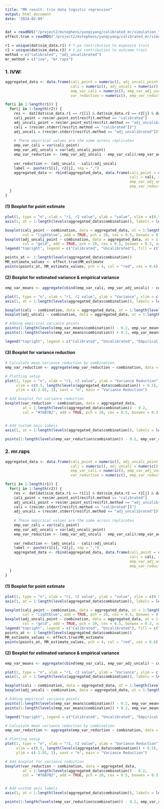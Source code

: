 ```yaml
---
title: "MR result: trio data logistic regression"
output: html_document
date: '2024-02-09'
---
```


```r
dat = readRDS("/project2/mstephens/yunqiyang/calibrated_mr/simulation_trio/logistic202403/res_mr.rds")
effect.true = readRDS("/project2/mstephens/yunqiyang/calibrated_mr/simulation-calibrated-mr/data/logistic_mr_estimate.RData")
```

```r
r1 = unique(dat$sim_data.r1) # Y.pa contribution to exposure trait
r2 = unique(dat$sim_data.r2) # Y.pa contribution to outcome trait
method = c("calibrated", "adj_uncalibrated")
mr_method = c("ivw", "mr.raps")

```

### 1. IVW:

```r

aggregated_data <- data.frame(cali_point = numeric(), adj_uncali_point = numeric(),
                              cali = numeric(), adj_uncali = numeric(), 
                              emp_var_cali = numeric(), emp_var_adj_uncali = numeric(), 
                              var_reduction = numeric(), emp_var_reduction = numeric(), combination = factor())

for(i in 1:length(r1)) {
  for(j in 1:length(r2)) {
    res <- dat[dat$sim_data.r1 == r1[i] & dat$sim_data.r2 == r2[j] & dat$mr.mr_method == "ivw", ]
    cali_point = res$mr.point_est[res$fit.method == "calibrated"]
    adj_uncali_point = res$mr.point_est[res$fit.method == "adj_uncalibrated"]
    cali = (res$mr.stderr[res$fit.method == "calibrated"])^2
    adj_uncali = (res$mr.stderr[res$fit.method == "adj_uncalibrated"])^2
    
    # These empirical values are the same across replicates 
    emp_var_cali = var(cali_point)
    emp_var_adj_uncali = var(adj_uncali_point)
    emp_var_reduction <- (emp_var_adj_uncali - emp_var_cali)/emp_var_adj_uncali
    
    var_reduction <- (adj_uncali - cali)/adj_uncali
    label <- paste(r1[i], r2[j], sep = ",")
    aggregated_data <- rbind(aggregated_data, data.frame(cali_point = cali_point, adj_uncali_point = adj_uncali_point,
                                                         cali = cali, adj_uncali = adj_uncali, emp_var_cali = emp_var_cali,
                                                         emp_var_adj_uncali = emp_var_adj_uncali, var_reduction =  var_reduction,
                                                         emp_var_reduction = emp_var_reduction, combination = factor(label)))
  }
}

```


#### (1) Boxplot for point estimate 
```r

plot(1, type = "n", xlab = "r1, r2 value", ylab = "value", xlim = c(0.5, length(levels(aggregated_data$combination)) + 0.5), ylim = range(aggregated_data[, c("cali_point", "adj_uncali_point")], na.rm = TRUE), xaxt = "n", main = "Point estimate: IVW")
axis(1, at = 1:length(levels(aggregated_data$combination)), labels = levels(aggregated_data$combination), las = 2, cex.axis = 0.6)

boxplot(cali_point ~ combination, data = aggregated_data, at = 1:length(levels(aggregated_data$combination)) - 0.2, 
        col = "lightblue", add = TRUE, pch = 20, cex = 0.5, boxwex = 0.3, xaxt = "n")
boxplot(adj_uncali_point ~ combination, data = aggregated_data, at = 1:length(levels(aggregated_data$combination)) + 0.2, 
        col = "gold", add = TRUE, pch = 20, cex = 0.5, boxwex = 0.3, xaxt = "n")
legend("topright", legend = c("Calibrated", "Uncalibrated"), fill = c("lightblue", "gold"), bty = "n", cex = 0.8)

points_at <- 1:length(levels(aggregated_data$combination))  
MR_estimate_values <- effect.true$MR_estimate 
points(points_at, MR_estimate_values, pch = 4, col = "red", cex = 0.6)

```


#### (2) Boxplot for estimated variance & empirical variance

```r
emp_var_means <- aggregate(cbind(emp_var_cali, emp_var_adj_uncali) ~ combination, data = aggregated_data, FUN = mean)
```

```r
plot(1, type = "n", xlab = "r1, r2 value", ylab = "Variance", xlim = c(0.5, length(levels(aggregated_data$combination)) + 0.5), ylim = range(aggregated_data[, c("cali", "adj_uncali", "emp_var_cali", "emp_var_adj_uncali")], na.rm = TRUE), xaxt = "n", main = "Variance of MR estimates")
axis(1, at = 1:length(levels(aggregated_data$combination)), labels = levels(aggregated_data$combination), las = 2, cex.axis = 0.6)

boxplot(cali ~ combination, data = aggregated_data, at = 1:length(levels(aggregated_data$combination)) - 0.2, col = "#76B7B2", add = TRUE, ylim = range(aggregated_data$cali, na.rm = TRUE), pch = 20, cex = 0.5, boxwex = 0.3, xaxt = "n")
boxplot(adj_uncali ~ combination, data = aggregated_data, at = 1:length(levels(aggregated_data$combination)) + 0.2, col = "gold", add = TRUE, ylim = range(aggregated_data$adj_uncali, na.rm = TRUE), pch = 20, cex = 0.5, boxwex = 0.3, xaxt = "n")

# Adding empirical variance points
points(1:length(levels(emp_var_means$combination)) - 0.2, emp_var_means$emp_var_cali, pch = 4, col = "red", xlab = "", cex = 0.5)
points(1:length(levels(emp_var_means$combination)) + 0.2, emp_var_means$emp_var_adj_uncali, pch = 4, col = "red", xlab = "", cex = 0.5)

legend("topright", legend = c("Calibrated", "Uncalibrated", "Empirical Variance"), fill = c("#76B7B2", "gold", "red"), bty = "n", cex = 0.8)

```

#### (3) Boxplot for variance reduction

```r
# Calculate mean variance reduction by combination
emp_var_reduction <- aggregate(emp_var_reduction ~ combination, data = aggregated_data, FUN = mean)

# Plotting setup
plot(1, type = "n", xlab = "r1, r2 value", ylab = "Variance Reduction", 
     xlim = c(0.5, length(levels(aggregated_data$combination)) + 0.5), 
     ylim = c(-1.05, 1), xaxt = "n", main = "Variance Reduction")

# Add boxplot for variance reduction
boxplot(var_reduction ~ combination, data = aggregated_data, 
        at = 1:length(levels(aggregated_data$combination)) - 0.2, 
        col = "#76B7B2", add = TRUE, pch = 20, cex = 0.5, boxwex = 0.3, xaxt = "n")


# Add custom axis labels
axis(1, at = 1:length(levels(aggregated_data$combination)), labels = levels(aggregated_data$combination), las = 2, cex.axis = 0.6)

points(1:length(levels(emp_var_reduction$combination)) - 0.2, emp_var_reduction$emp_var_reduction, pch = 4, col = "red", cex = 0.5)

```



### 2. mr.raps

```r

aggregated_data <- data.frame(cali_point = numeric(), adj_uncali_point = numeric(),
                              cali = numeric(), adj_uncali = numeric(), 
                              emp_var_cali = numeric(), emp_var_adj_uncali = numeric(), 
                              var_reduction = numeric(), emp_var_reduction = numeric(), combination = factor())

for(i in 1:length(r1)) {
  for(j in 1:length(r2)) {
    res <- dat[dat$sim_data.r1 == r1[i] & dat$sim_data.r2 == r2[j] & dat$mr.mr_method == "mr.raps", ]
    cali_point = res$mr.point_est[res$fit.method == "calibrated"]
    adj_uncali_point = res$mr.point_est[res$fit.method == "adj_uncalibrated"]
    cali = (res$mr.stderr[res$fit.method == "calibrated"])^2
    adj_uncali = (res$mr.stderr[res$fit.method == "adj_uncalibrated"])^2
    
    # These empirical values are the same across replicates 
    emp_var_cali = var(cali_point)
    emp_var_adj_uncali = var(adj_uncali_point)
    emp_var_reduction <- (emp_var_adj_uncali - emp_var_cali)/emp_var_adj_uncali
    
    var_reduction <- (adj_uncali - cali)/adj_uncali
    label <- paste(r1[i], r2[j], sep = ",")
    aggregated_data <- rbind(aggregated_data, data.frame(cali_point = cali_point, adj_uncali_point = adj_uncali_point,
                                                         cali = cali, adj_uncali = adj_uncali, emp_var_cali = emp_var_cali,
                                                         emp_var_adj_uncali = emp_var_adj_uncali, var_reduction =  var_reduction,
                                                         emp_var_reduction = emp_var_reduction, combination = factor(label)))
  }
}

```


#### (1) Boxplot for point estimate 
```r

plot(1, type = "n", xlab = "r1, r2 value", ylab = "value", xlim = c(0.5, length(levels(aggregated_data$combination)) + 0.5), ylim = c(0, 2), xaxt = "n", main = "Point estimate: mr.raps")
axis(1, at = 1:length(levels(aggregated_data$combination)), labels = levels(aggregated_data$combination), las = 2, cex.axis = 0.6)

boxplot(cali_point ~ combination, data = aggregated_data, at = 1:length(levels(aggregated_data$combination)) - 0.2, 
        col = "lightblue", add = TRUE, pch = 20, cex = 0.5, boxwex = 0.3, xaxt = "n")
boxplot(adj_uncali_point ~ combination, data = aggregated_data, at = 1:length(levels(aggregated_data$combination)) + 0.2, 
        col = "gold", add = TRUE, pch = 20, cex = 0.5, boxwex = 0.3, xaxt = "n")
legend("topright", legend = c("Calibrated", "Uncalibrated"), fill = c("lightblue", "gold"), bty = "n", cex = 0.8)
points_at <- 1:length(levels(aggregated_data$combination))  
MR_estimate_values <- effect.true$MR_estimate 
points(points_at, MR_estimate_values, pch = 4, col = "red", cex = 0.6)
```


#### (2) Boxplot for estimated variance & empirical variance

```r
emp_var_means <- aggregate(cbind(emp_var_cali, emp_var_adj_uncali) ~ combination, data = aggregated_data, FUN = mean)
```

```r

plot(1, type = "n", xlab = "r1, r2 value", ylab = "Variance", xlim = c(0.5, length(levels(aggregated_data$combination)) + 0.5), ylim = range(aggregated_data[, c("cali", "adj_uncali", "emp_var_cali", "emp_var_adj_uncali")], na.rm = TRUE), xaxt = "n", main = "Variance of MR estimates")
axis(1, at = 1:length(levels(aggregated_data$combination)), labels = levels(aggregated_data$combination), las = 2, cex.axis = 0.6)

boxplot(cali ~ combination, data = aggregated_data, at = 1:length(levels(aggregated_data$combination)) - 0.2, col = "#76B7B2", add = TRUE, ylim = range(aggregated_data$cali, na.rm = TRUE), pch = 20, cex = 0.5, boxwex = 0.3, xaxt = "n")
boxplot(adj_uncali ~ combination, data = aggregated_data, at = 1:length(levels(aggregated_data$combination)) + 0.2, col = "gold", add = TRUE, ylim = range(aggregated_data$adj_uncali, na.rm = TRUE), pch = 20, cex = 0.5, boxwex = 0.3, xaxt = "n")

# Adding empirical variance points
points(1:length(levels(emp_var_means$combination)) - 0.2, emp_var_means$emp_var_cali, pch = 4, col = "red", xlab = "", cex = 0.5)
points(1:length(levels(emp_var_means$combination)) + 0.2, emp_var_means$emp_var_adj_uncali, pch = 4, col = "red", xlab = "", cex = 0.5)

legend("topright", legend = c("Calibrated", "Uncalibrated", "Empirical Variance"), fill = c("#76B7B2", "gold", "red"), bty = "n", cex = 0.8)

```
```r
# Calculate mean variance reduction by combination
emp_var_reduction <- aggregate(emp_var_reduction ~ combination, data = aggregated_data, FUN = mean)

# Plotting setup
plot(1, type = "n", xlab = "r1, r2 value", ylab = "Variance Reduction", 
     xlim = c(0.5, length(levels(aggregated_data$combination)) + 0.5), 
     ylim = c(-1.05, 1), xaxt = "n", main = "Variance Reduction")

# Add boxplot for variance reduction
boxplot(var_reduction ~ combination, data = aggregated_data, 
        at = 1:length(levels(aggregated_data$combination)) - 0.2, 
        col = "#76B7B2", add = TRUE, pch = 20, cex = 0.5, boxwex = 0.3, xaxt = "n")


# Add custom axis labels
axis(1, at = 1:length(levels(aggregated_data$combination)), labels = levels(aggregated_data$combination), las = 2, cex.axis = 0.6)

points(1:length(levels(emp_var_reduction$combination)) - 0.2, emp_var_reduction$emp_var_reduction, pch = 4, col = "red", cex = 0.5)

```
